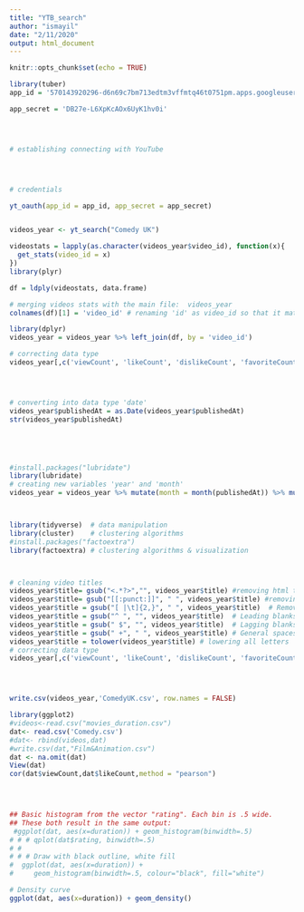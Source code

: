 ```yaml
---
title: "YTB_search"
author: "ismayil"
date: "2/11/2020"
output: html_document
---
```



```r
knitr::opts_chunk$set(echo = TRUE)
```

```r
library(tuber)
app_id = '570143920296-d6n69c7bm713edtm3vffmtq46t0751pm.apps.googleusercontent.com'

app_secret = 'DB27e-L6XpKcAOx6UyK1hv0i'




# establishing connecting with YouTube




# credentials 

yt_oauth(app_id = app_id, app_secret = app_secret)



```


```r



videos_year <- yt_search("Comedy UK")

videostats = lapply(as.character(videos_year$video_id), function(x){
  get_stats(video_id = x)
})
library(plyr)

df = ldply(videostats, data.frame)

# merging videos stats with the main file:  videos_year
colnames(df)[1] = 'video_id' # renaming 'id' as video_id so that it matches same coluimn in main table

library(dplyr)
videos_year = videos_year %>% left_join(df, by = 'video_id')

# correcting data type
videos_year[,c('viewCount', 'likeCount', 'dislikeCount', 'favoriteCount', 'commentCount')]=apply(videos_year[,c('viewCount', 'likeCount', 'dislikeCount', 'favoriteCount', 'commentCount')],2,as.numeric)




# converting into data type 'date'
videos_year$publishedAt = as.Date(videos_year$publishedAt)
str(videos_year$publishedAt)





#install.packages("lubridate")
library(lubridate)
# creating new variables 'year' and 'month'
videos_year = videos_year %>% mutate(month = month(publishedAt)) %>% mutate(year = year(publishedAt))



library(tidyverse)  # data manipulation
library(cluster)    # clustering algorithms
#install.packages("factoextra")
library(factoextra) # clustering algorithms & visualization



# cleaning video titles
videos_year$title= gsub("<.*?>","", videos_year$title) #removing html tags
videos_year$title= gsub("[[:punct:]]", " ", videos_year$title) #removing html tags
videos_year$title = gsub("[ |\t]{2,}", " ", videos_year$title)  # Remove tabs
videos_year$title = gsub("^ ", "", videos_year$title)  # Leading blanks
videos_year$title = gsub(" $", "", videos_year$title)  # Lagging blanks
videos_year$title = gsub(" +", " ", videos_year$title) # General spaces 
videos_year$title = tolower(videos_year$title) # lowering all letters
# correcting data type
videos_year[,c('viewCount', 'likeCount', 'dislikeCount', 'favoriteCount', 'commentCount')]=apply(videos_year[,c('viewCount', 'likeCount', 'dislikeCount', 'favoriteCount', 'commentCount')],2,as.numeric)




write.csv(videos_year,'ComedyUK.csv', row.names = FALSE)
```
```r
library(ggplot2)
#videos<-read.csv("movies_duration.csv")
dat<- read.csv('Comedy.csv')
#dat<- rbind(videos,dat)
#write.csv(dat,"Film&Animation.csv")
dat <- na.omit(dat)
View(dat)
cor(dat$viewCount,dat$likeCount,method = "pearson")
     



## Basic histogram from the vector "rating". Each bin is .5 wide.
## These both result in the same output:
 #ggplot(dat, aes(x=duration)) + geom_histogram(binwidth=.5)
# # # qplot(dat$rating, binwidth=.5)
# # 
# # # Draw with black outline, white fill
#  ggplot(dat, aes(x=duration)) +
#     geom_histogram(binwidth=.5, colour="black", fill="white")

# Density curve
ggplot(dat, aes(x=duration)) + geom_density()


```

